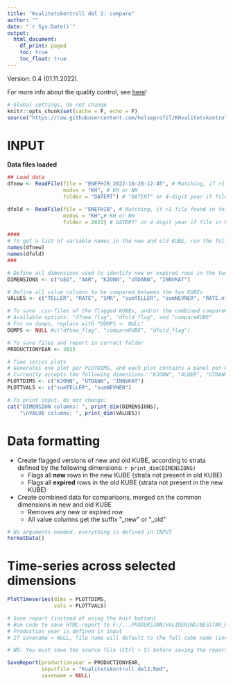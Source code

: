 ```yaml
---
title: "Kvalitetskontroll del 2: compare"
author: ""
date: "`r Sys.Date()`"
output:
  html_document: 
    df_print: paged
    toc: true
    toc_float: true
---
```

Version: 0.4 (01.11.2022). 

For more info about the quality control, see [here](https://github.com/helseprofil/KHvalitetskontroll)!

```r
# Global settings, do not change
knitr::opts_chunk$set(cache = F, echo = F)
source("https://raw.githubusercontent.com/helseprofil/KHvalitetskontroll/main/R/setup.R")
```

# INPUT

**Data files loaded**
```r
## Load data
dfnew <- ReadFile(file = "ENEFHIB_2022-10-20-12-45", # Matching, if >1 file found in folder, specify file name further
                  modus = "KH", # KH or NH
                  folder = "DATERT") # "DATERT" or 4-digit year if file in NESSTAR-folder

dfold <- ReadFile(file = "ENEFHIB", # Matching, if >1 file found in folder, specify file name further
                  modus = "KH",# KH or NH
                  folder = 2022) # DATERT" or 4-digit year if file in NESSTAR-folder
```

```r
####
# To get a list of variable names in the new and old KUBE, run the following code
names(dfnew)
names(dfold)
###

# Define all dimensions used to identify new or expired rows in the two KUBEs
DIMENSIONS <- c("GEO", "AAR", "KJONN", "UTDANN", "INNVKAT")

# Define all value columns to be compared between the two KUBEs
VALUES <- c("TELLER", "RATE", "SMR", "sumTELLER", "sumNEVNER", "RATE.n", "SPVFLAGG")

# To save .csv-files of the flagged KUBEs, and/or the combined compareKUBE, use this option
# Available options: "dfnew_flag", "dfold_flag", and "compareKUBE"
# For no dumps, replace with "DUMPS <- NULL"
DUMPS <- NULL #c("dfnew_flag", "compareKUBE", "dfold_flag")

# To save files and report in correct folder
PRODUCTIONYEAR <- 2023

# Time series plots
# Generates one plot per PLOTDIMS, and each plot contains a panel per PLOTTVALS
# Currently accepts the following dimensions: "KJONN", "ALDER", "UTDANN", "INNVKAT", "LANDBAK"
PLOTTDIMS <- c("KJONN", "UTDANN", "INNVKAT")
PLOTTVALS <- c("sumTELLER", "sumNEVNER")
```

```r
# To print input, do not change:
cat("DIMENSION columns: ", print_dim(DIMENSIONS), 
    "\nVALUE columns: ", print_dim(VALUES))
```
# Data formatting

- Create flagged versions of new and old KUBE, according to strata defined by the following dimensions: `r print_dim(DIMENSIONS)`
    - Flags all **new** rows in the new KUBE (strata not present in old KUBE)
    - Flags all **expired** rows in the old KUBE (strata not present in the new KUBE)
- Create combined data for comparisons, merged on the common dimensions in new and old KUBE
    - Removes any new or expired row
    - All value columns get the suffix "_new" or "_old"

```r
# No arguments needed, everything is defined in INPUT
FormatData()
```

# Time-series across selected dimensions
```r
PlotTimeseries(dims = PLOTTDIMS,
               vals = PLOTTVALS)
```

```r
# Save report (instead of using the knit button)
# Run code to save HTML-report to F:/...PRODUKSJON/VALIDERING/NESSTAR_KUBER/9999(production year)/KVALITETSKONTROLL/KUBENAVN/
# Production year is defined in input
# If savename = NULL, file name will default to the full cube name (incl date tag)

# NB: You must save the source file (Ctrl + S) before saving the report using this function!

SaveReport(productionyear = PRODUCTIONYEAR,
           inputfile = "Kvalitetskontroll_del2.Rmd",
           savename = NULL)
```
